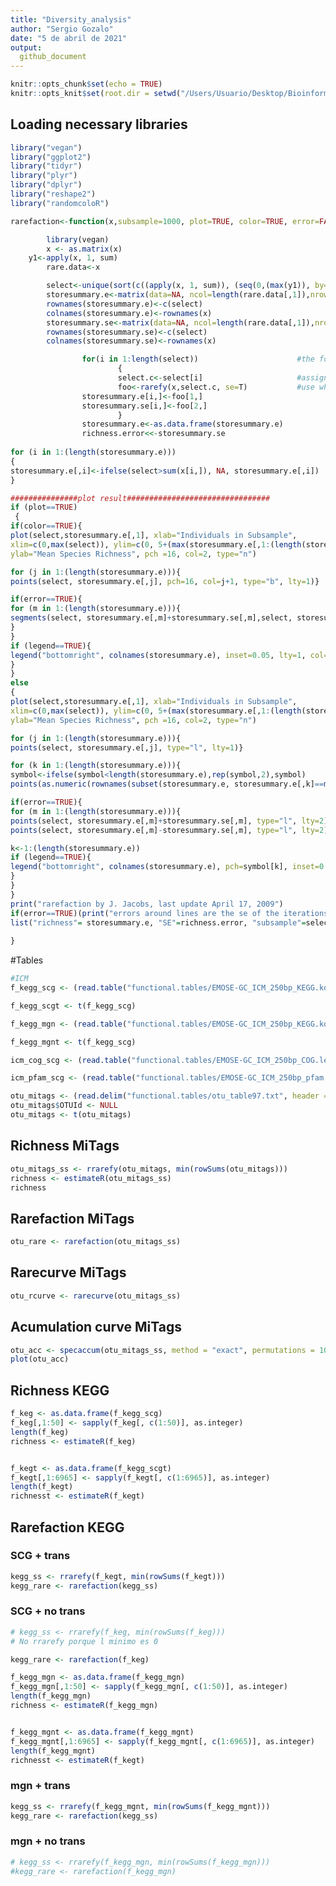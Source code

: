```yaml
---
title: "Diversity_analysis"
author: "Sergio Gozalo"
date: "5 de abril de 2021"
output: 
  github_document
---
```


```r
knitr::opts_chunk$set(echo = TRUE)
knitr::opts_knit$set(root.dir = setwd("/Users/Usuario/Desktop/Bioinformatica/Practicas/Practicas/Analysis/"))
```

## Loading necessary libraries

```r
library("vegan")
library("ggplot2")
library("tidyr")
library("plyr")
library("dplyr")
library("reshape2")
library("randomcoloR")
```

```r
rarefaction<-function(x,subsample=1000, plot=TRUE, color=TRUE, error=FALSE, legend=TRUE, symbol){

        library(vegan)
        x <- as.matrix(x)
	y1<-apply(x, 1, sum)
        rare.data<-x                                   

        select<-unique(sort(c((apply(x, 1, sum)), (seq(0,(max(y1)), by=subsample)), recursive=TRUE)))
        storesummary.e<-matrix(data=NA, ncol=length(rare.data[,1]),nrow=length(select))
        rownames(storesummary.e)<-c(select)
        colnames(storesummary.e)<-rownames(x)
        storesummary.se<-matrix(data=NA, ncol=length(rare.data[,1]),nrow=length(select))
        rownames(storesummary.se)<-c(select)
        colnames(storesummary.se)<-rownames(x)

                for(i in 1:length(select))                      #the for loop
                        {
                        select.c<-select[i]                     #assigns the 'i'th element of select to select.c
                        foo<-rarefy(x,select.c, se=T)           #use whatever vegan fn you want
                storesummary.e[i,]<-foo[1,]
                storesummary.se[i,]<-foo[2,]            
                        }
                storesummary.e<-as.data.frame(storesummary.e)               
                richness.error<<-storesummary.se
                
for (i in 1:(length(storesummary.e)))
{
storesummary.e[,i]<-ifelse(select>sum(x[i,]), NA, storesummary.e[,i])
}

###############plot result################################
if (plot==TRUE)
 {
if(color==TRUE){
plot(select,storesummary.e[,1], xlab="Individuals in Subsample", 
xlim=c(0,max(select)), ylim=c(0, 5+(max(storesummary.e[,1:(length(storesummary.e))], na.rm=TRUE))),
ylab="Mean Species Richness", pch =16, col=2, type="n")

for (j in 1:(length(storesummary.e))){
points(select, storesummary.e[,j], pch=16, col=j+1, type="b", lty=1)}

if(error==TRUE){
for (m in 1:(length(storesummary.e))){
segments(select, storesummary.e[,m]+storesummary.se[,m],select, storesummary.e[,m]-storesummary.se[,m])
}
}
if (legend==TRUE){
legend("bottomright", colnames(storesummary.e), inset=0.05, lty=1, col=1:length(storesummary.e)+1, lwd=2)
}
}
else
{
plot(select,storesummary.e[,1], xlab="Individuals in Subsample", 
xlim=c(0,max(select)), ylim=c(0, 5+(max(storesummary.e[,1:(length(storesummary.e))], na.rm=TRUE))),
ylab="Mean Species Richness", pch =16, col=2, type="n")

for (j in 1:(length(storesummary.e))){
points(select, storesummary.e[,j], type="l", lty=1)}

for (k in 1:(length(storesummary.e))){
symbol<-ifelse(symbol<length(storesummary.e),rep(symbol,2),symbol)
points(as.numeric(rownames(subset(storesummary.e, storesummary.e[,k]==max(storesummary.e[,k],na.rm=TRUE)))), max(storesummary.e[,k],na.rm=TRUE), pch=symbol[k], cex=1.5)}

if(error==TRUE){
for (m in 1:(length(storesummary.e))){
points(select, storesummary.e[,m]+storesummary.se[,m], type="l", lty=2)
points(select, storesummary.e[,m]-storesummary.se[,m], type="l", lty=2)}}

k<-1:(length(storesummary.e))
if (legend==TRUE){
legend("bottomright", colnames(storesummary.e), pch=symbol[k], inset=0.05, cex=1.3)
}
}
}
print("rarefaction by J. Jacobs, last update April 17, 2009")
if(error==TRUE)(print("errors around lines are the se of the iterations, not true se of the means")  )     
list("richness"= storesummary.e, "SE"=richness.error, "subsample"=select)        
 
}
```

#Tables 

```r
#ICM
f_kegg_scg <- (read.table("functional.tables/EMOSE-GC_ICM_250bp_KEGG.ko.lengthNorm.SCGnorm.counts.tbl", header = TRUE, sep = "\t", row.names = 1))

f_kegg_scgt <- t(f_kegg_scg)

f_kegg_mgn <- (read.table("functional.tables/EMOSE-GC_ICM_250bp_KEGG.ko.lengthNorm.metaGsizeNorm.counts.tbl", header = TRUE, sep = "\t", row.names = 1))

f_kegg_mgnt <- t(f_kegg_scg)

icm_cog_scg <- (read.table("functional.tables/EMOSE-GC_ICM_250bp_COG.lengthNorm.SCGnorm.counts.tbl", header = TRUE, sep = "\t", row.names = 1))

icm_pfam_scg <- (read.table("functional.tables/EMOSE-GC_ICM_250bp_pfam.lengthNorm.SCGnorm.counts.tbl", header = TRUE, sep = "\t", row.names = 1))

otu_mitags <- (read.delim("functional.tables/otu_table97.txt", header = TRUE, sep = "\t"))
otu_mitags$OTUId <- NULL
otu_mitags <- t(otu_mitags)


```

## Richness MiTags

```r
otu_mitags_ss <- rrarefy(otu_mitags, min(rowSums(otu_mitags)))
richness <- estimateR(otu_mitags_ss)
richness
```

## Rarefaction MiTags

```r
otu_rare <- rarefaction(otu_mitags_ss)
```


## Rarecurve MiTags

```r
otu_rcurve <- rarecurve(otu_mitags_ss)
```

## Acumulation curve MiTags

```r
otu_acc <- specaccum(otu_mitags_ss, method = "exact", permutations = 1000)
plot(otu_acc)
```

## Richness KEGG

```r

f_keg <- as.data.frame(f_kegg_scg)
f_keg[,1:50] <- sapply(f_keg[, c(1:50)], as.integer)
length(f_keg)
richness <- estimateR(f_keg)


f_kegt <- as.data.frame(f_kegg_scgt)
f_kegt[,1:6965] <- sapply(f_kegt[, c(1:6965)], as.integer)
length(f_kegt)
richnesst <- estimateR(f_kegt)
```

## Rarefaction KEGG

### SCG + trans

```r
kegg_ss <- rrarefy(f_kegt, min(rowSums(f_kegt)))
kegg_rare <- rarefaction(kegg_ss)
```

### SCG + no trans

```r
# kegg_ss <- rrarefy(f_keg, min(rowSums(f_keg))) 
# No rrarefy porque l minimo es 0

kegg_rare <- rarefaction(f_keg)
```


```r

f_kegg_mgn <- as.data.frame(f_kegg_mgn)
f_kegg_mgn[,1:50] <- sapply(f_kegg_mgn[, c(1:50)], as.integer)
length(f_kegg_mgn)
richness <- estimateR(f_kegg_mgn)


f_kegg_mgnt <- as.data.frame(f_kegg_mgnt)
f_kegg_mgnt[,1:6965] <- sapply(f_kegg_mgnt[, c(1:6965)], as.integer)
length(f_kegg_mgnt)
richnesst <- estimateR(f_kegt)
```


### mgn + trans

```r
kegg_ss <- rrarefy(f_kegg_mgnt, min(rowSums(f_kegg_mgnt)))
kegg_rare <- rarefaction(kegg_ss)
```


### mgn + no trans

```r
# kegg_ss <- rrarefy(f_kegg_mgn, min(rowSums(f_kegg_mgn)))
#kegg_rare <- rarefaction(f_kegg_mgn)
```

